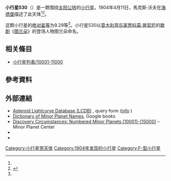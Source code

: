 {{Infobox planet
 | minorplanet     = yes
 | name            = 530 Turandot
 | background      = #D6D6D6
 | image = 
 | image_size      = 
 | caption         =
 | discovery_ref   =  <ref name="MPC-object" />
 | discoverer      = [[馬克斯·沃夫|馬克斯·沃夫]]
 | discovery_site  = [[海德堡|海德堡]]
 | discovered      = 1904年4月11日
 | mpc_name        = 530 Turandot
 | alt_names       = 530 Turandot
 | pronounced      = 
 | named_after     = <ref name="MPC-object" />
 | mp_category     = [[主帶小行星|主帶小行星]] <ref name="MPC-object" /><ref name="jpldata" />
 | orbit_ref       = <ref name="a">[http://ssd.jpl.nasa.gov/sbdb.cgi?sstr=530 530] {{Wayback|url=http://ssd.jpl.nasa.gov/sbdb.cgi?sstr=530 |date=20140902131959 }}，小行星數據庫瀏覽器（JPL Small-Body Database Browser）－[[美国国家航空航天局|美国国家航空航天局]]喷气推进实验室</ref>
 | epoch           = 2018-03-23.0（[[儒略日|JD]] 2458200.5）
 | uncertainty     = 0
 | observation_arc = 
 | aphelion = {{convert|3.884|AU|km|3|abbr=on|lk=out}}
 | perihelion      = {{convert|2.4858068|AU|km|3|abbr=on}}
 | semimajor       = 3.1850223
 | eccentricity    = 0.2195324
 | period          = 5.68[[儒略年|yr]]
 | mean_anomaly    = 196.34750[[度|°]]
 | mean_motion     = {{Deg2DMS|0.17339440|sup=ms}} / day
 | inclination     = 8.56108
 | asc_node        = 129.16707°
 | arg_peri        = 199.98699
 | mean_diameter   = 
 | rotation        = 
 | albedo          =
 | spectral_type   =
 | abs_magnitude   = 9.29<ref name="jpldata" />
}}
'''小行星530'''（{{lang-en|530 Turandot}}）是一颗围绕[[太阳|太阳]][[公转|公转]]的[[小行星|小行星]]。1904年4月11日，馬克斯·沃夫在[[海德堡|海德堡]]描述了此天体<ref name="a" /><ref>{{cite news|title=小行星列表|url=http://cfa-www.harvard.edu/iau/lists/NumberedMPs.txt|accessdate=2018-10-19|newspaper=哈佛大学|archive-date=2008-05-17|archive-url=https://web.archive.org/web/20080517010638/http://cfa-www.harvard.edu/iau/lists/NumberedMPs.txt|dead-url=no}}</ref>。

这颗小行星的[[绝对星等|绝对星等]]为9.29等<ref name="a" />。小行星530以[[意大利|意大利]][[音乐家|音乐家]][[贾科莫·普契尼|贾科莫·普契尼]]的[[歌剧|歌剧]]《[[杜蘭朵|图兰朵]]》的登场人物图兰朵命名。

== 相关條目 ==
*[[小行星列表/10001-11000|小行星列表/10001-11000]]

== 參考資料 ==
{{reflist|refs=

<ref name="jpldata">{{cite web
 |type         = 2018-01-26 last obs.
 |title        = JPL Small-Body Database Browser:530 Turandot-530 Turandot
 |url          = https://ssd.jpl.nasa.gov/sbdb.cgi?sstr=530
 |publisher    = [[Jet_Propulsion_Laboratory|Jet Propulsion Laboratory]]
 |accessdate   = 28 March 2018
 |archive-date = 2020-09-17
 |archive-url  = https://web.archive.org/web/20200917134638/https://ssd.jpl.nasa.gov/sbdb.cgi?sstr=530
 |dead-url     = no
}}</ref>

<ref name="MPC-object">{{cite web
  |title      = 530 Turandot
  |work      = Minor Planet Center
  |url      = https://www.minorplanetcenter.net/db_search/show_object?object_id=530
  |accessdate      = 28 March 2018
  |archive-date      = 2016-03-04
  |archive-url      = https://web.archive.org/web/20160304101452/http://minorplanetcenter.net/db_search/show_object?object_id=530
  |dead-url      = no
  }}</ref>

}}

==  外部連結 ==
* [http://www.minorplanet.info/PHP/lcdbsummaryquery.php Asteroid Lightcurve Database (LCDB)] {{Wayback|url=http://www.minorplanet.info/PHP/lcdbsummaryquery.php |date=20171210173955 }}, query form ([http://www.minorplanet.info/lightcurvedatabase.html info] {{Wayback|url=http://www.minorplanet.info/lightcurvedatabase.html |date=20171216050541 }})
* [https://books.google.com/books?id=aeAg1X7afOoC&pg Dictionary of Minor Planet Names], Google books
* [http://www.minorplanetcenter.net/iau/lists/NumberedMPs010001.html Discovery Circumstances: Numbered Minor Planets (10001)-(15000)] {{Wayback|url=http://www.minorplanetcenter.net/iau/lists/NumberedMPs010001.html |date=20180612162317 }} – Minor Planet Center
* {{AstDys|530}}
* {{JPL small body}}

{{Minor Planet Number|[[小行星529|小行星529]]|[[小行星531|小行星531]]}}
{{小天体}}

[[Category:小行星带天体|Category:小行星带天体]]
[[Category:1904年发现的小行星|Category:1904年发现的小行星]]
[[Category:F-型小行星|Category:F-型小行星]]